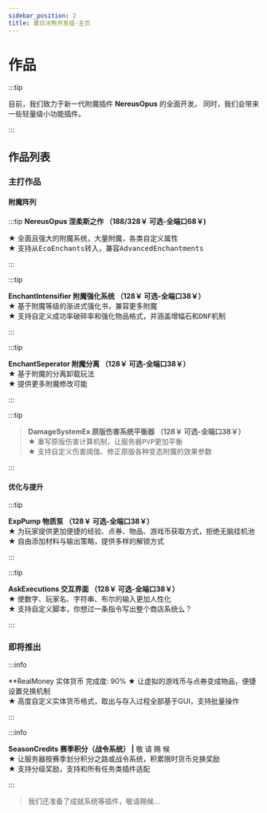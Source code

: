 ```yaml
---
sidebar_position: 2
title: 夏日冰熊开发组-主页
---
```


# 作品
:::tip

目前，我们致力于新一代附魔插件 **NereusOpus** 的全面开发。
同时，我们会带来一些轻量级小功能插件。

:::
## 作品列表
### 主打作品
#### 附魔阵列
:::tip **NereusOpus 涅柔斯之作 （188/328￥ 可选-全端口68￥)**

★ <samp>全面且强大的附魔系统，大量附魔，各类自定义属性</samp><br/>
★ <samp>支持从EcoEnchants转入，兼容AdvancedEnchantments</samp><br/>

:::

:::tip

**EnchantIntensifier 附魔强化系统 （128￥ 可选-全端口38￥）**<br/>
★ <samp>基于附魔等级的渐进式强化书，兼容更多附魔</samp><br/>
★ <samp>支持自定义成功率破碎率和强化物品格式，并涵盖增幅石和DNF机制</samp>

:::

:::tip

**EnchantSeperator 附魔分离 （128￥ 可选-全端口38￥）**<br/>
★ <samp>基于附魔的分离卸载玩法</samp><br/>
★ <samp>提供更多附魔修改可能</samp>

:::

:::tip

> **DamageSystemEx 原版伤害系统平衡器 （128￥ 可选-全端口38￥）**<br/>
★ <samp>重写原版伤害计算机制，让服务器PVP更加平衡</samp><br/>
★ <samp>支持自定义伤害阈值、修正原版各种变态附魔的效果参数</samp>

:::

#### 优化与提升

:::tip

**ExpPump 物质泵 （128￥ 可选-全端口38￥）**<br/>
★ <samp>为玩家提供更加便捷的经验、点券、物品、游戏币获取方式，拒绝无脑挂机池</samp><br/>
★ <samp>自由添加材料与输出策略，提供多样的解锁方式</samp>

:::

:::tip

**AskExecutions 交互界面 （128￥ 可选-全端口38￥）**<br/>
★ <samp>使数字、玩家名、字符串、布尔的输入更加人性化</samp><br/>
★ <samp>支持自定义脚本，你想过一条指令写出整个商店系统么？</samp>

:::


### 即将推出
:::info

**RealMoney 实体货币 完成度: 90%
★ 让虚拟的游戏币与点券变成物品，便捷设置兑换机制<br/>
★ 高度自定义实体货币格式，取出与存入过程全部基于GUI，支持批量操作

:::

:::info

**SeasonCredits 赛季积分（战令系统） |** 敬 请 赐 候<br/>
★ 让服务器按赛季划分积分之路或战令系统，积累限时货币兑换奖励<br/>
★ 支持分级奖励，支持和所有任务类插件适配

:::

> 我们还准备了成就系统等插件，敬请赐候...